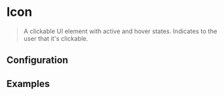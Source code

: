 
# Icon

> A clickable UI element with active and hover states. Indicates to the user that it's clickable.

<CodeBlock>
  <IconSheet />
</CodeBlock>

## Configuration

<ConfigBlock of={Icon} />

## Examples
